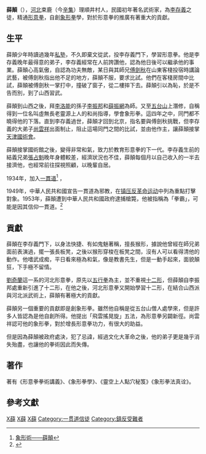 {{refimprove|time=2019-07-31T11:18:23+00:00}}
'''薛顛'''（{{bd|1887年||1953年|}}），[[河北|河北]]束鹿（今[[辛集|辛集]]）理順井村人，民國初年著名武術家，為[[李存義_(清朝)|李存義]]之徒，精通[[形意拳|形意拳]]，自創[[象形拳|象形拳]]學，對於形意拳的推廣有著重大的貢獻。

==生平==
薛顛少年時讀過幾年[[私塾|私塾]]，不久即棄文從武，投李存義門下，學習形意拳。他是李存義晚年最得意的弟子，李存義經常在人前誇讚他，認為他日後可以繼承他的事業。薛顛心高氣傲，自認為功夫無敵，某日與其師兄[[傅劍秋|傅劍秋]]在山東客棧投宿時講論武藝，被傅劍秋指出他不足的地方，薛顛不服，要求比試。他們在客棧房間中比試，薛顛被傅劍秋一掌打中，撞破了窗子，從二樓摔下去。薛顛引以為恥，於是不告而別，到了山西習武。

薛顛到山西之後，拜[[李洛能|李洛能]]的孫子[[李振邦|李振邦]]和[[薛振網|薛振網]]為師。又至[[五台山|五台山]]上潛修，自稱得到一位名叫虛無長老靈源上人的和尚指導，學會象形拳。這四年之中，同門都不曉得他的下落。直到李存義過世，薛顛才回到北京，指名要與傅劍秋挑戰，但李存義的大弟子[[尚雲祥|尚雲祥]]出面制止，阻止這場同門之間的比試，並由他作主，讓薛顛接掌[[天津國術會|天津國術會]]。

薛顛接掌國術館之後，變得非常和氣，致力於教育形意拳的下一代。李存義生前的結義兄弟[[張占魁|張占魁]]晚年身體較差，經濟狀況也不佳，薛顛每個月以自己收入的一半去接濟他，也經常前往探視照顧，以晚輩自居。

1934年，加入[[一貫道|一貫道]]<ref>[https://www.hk01.com/%E6%AD%A6%E5%82%99%E5%BF%97/116352/%E8%B1%A1%E5%BD%A2%E8%A1%93-%E8%96%9B%E9%A1%9B 象形術——薛顛]</ref> ，{{fact|因為他名為顛，與一貫道的師尊[[濟公|濟顛活佛]][[張光璧|張光璧]]相同，為了避諱，由一貫道的師母[[孫素貞|孫素貞]]為他改名為'''薛洪'''，字'''瑞祥'''，道號'''武德明'''。1938年，成為[[點傳師|點傳師]]。1939年，張光璧派他負責[[山西|山西]]的傳教事務，以[[太原|太原]]為基地，領關帝下凡銜，任山西總櫃總掌櫃。}}

1949年，中華人民共和國宣告一貫道為邪教，在[[镇压反革命运动|镇压反革命运动]]中列為重點打擊對象。1953年，薛顛遭到中華人民共和國政府逮捕槍斃，他被指稱為「拳霸」，可能是因其信仰一貫道。<ref>{{cite web|url=https://www.hk01.com/%E6%AD%A6%E5%82%99%E5%BF%97/116352/%E8%B1%A1%E5%BD%A2%E8%A1%93-%E8%96%9B%E9%A1%9B|title=象形術——薛顛|work=武備志}}</ref>

==貢獻==
薛顛在李存義門下，以身法快捷、有如鬼魅著稱，擅長猴形，據說他曾經在師兄弟面前表演過，擺一張長板凳，之後以猴形穿梭在板凳之間，沒有人可以看得清他的動作。他嗜武成痴，平日看來極為和氣，像是教書先生，但是一動手起來，面貌顛狂，下手極不留情。

[[劉奇蘭|劉奇蘭]]這一系的河北形意拳，原先以[[五行拳|五行拳]]為主，並不重視[[十二形|十二形]]，但薛顛自李振邦處重新引進了十二形，在他之後，河北形意拳又開始學習十二形，在結合山西派與河北派武術上，薛顛有著極大的貢獻。

薛顛另一個重要的貢獻即是創象形拳。雖然他自稱是從五台山僧人處學來，但是許多人皆認為是他自創所得。他提出「飛雲搖晃旋」五法，為形意拳另闢新徑。尚雲祥認可他的象形拳，對於增長形意拳功力，有很大的助益。

但是因為薛顛被政府處決，犯了忌諱，經過文化大革命之後，他的弟子更是幾乎消失殆盡，也讓他的拳術因此而失傳。

==著作==
著有《形意拳拳術講義》、《象形拳學》、《靈空上人點穴秘笈》《象形拳法真诠》。
[[Category:形意拳|X薛]]
[[Category:近現代武術家|X薛]]
[[Category:辛集人|X薛]]
[[Category:一贯道信徒|Category:一贯道信徒]]
[[Category:鎮反受難者|Category:鎮反受難者]]


==參考文獻==
{{Reflist}}